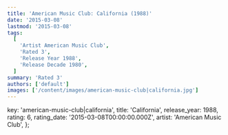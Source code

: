 ```yaml
---
title: 'American Music Club: California (1988)'
date: '2015-03-08'
lastmod: '2015-03-08'
tags:
  [
    'Artist American Music Club',
    'Rated 3',
    'Release Year 1988',
    'Release Decade 1980',
  ]
summary: 'Rated 3'
authors: ['default']
images: ['/content/images/american-music-club|california.jpg']
---
```


  key: 'american-music-club|california',
  title: 'California',
  release_year: 1988,
  rating: 6,
  rating_date: '2015-03-08T00:00:00.000Z',
  artist: 'American Music Club',
};

<MusicRating data={data} />
